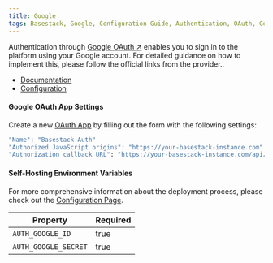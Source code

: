 ```yaml
---
title: Google
tags: Basestack, Google, Configuration Guide, Authentication, OAuth, Google Application Settings, Self-Hosting Environment Variables
---
```


Authentication through [Google OAuth ↗](https://developers.google.com/identity/protocols/oauth2?ref=basestack.co) enables you to sign in to the platform using your Google account. For detailed guidance on how to implement this, please follow the official links from the provider..

- [Documentation](https://developers.google.com/identity/protocols/oauth2?ref=basestack.co)
- [Configuration](https://console.cloud.google.com/apis/credentials?ref=basestack.co)

#### Google OAuth App Settings

Create a new [OAuth App](https://console.cloud.google.com/apis/credentials?ref=basestack.co) by filling out the form with the following settings:

```bash
"Name": "Basestack Auth"
"Authorized JavaScript origins": "https://your-basestack-instance.com"
"Authorization callback URL": "https://your-basestack-instance.com/api/auth/callback/google"
```

#### Self-Hosting Environment Variables

For more comprehensive information about the deployment process, please check
out the [Configuration Page](/docs/self-hosting).

| Property             | Required |
| -------------------- | -------- |
| `AUTH_GOOGLE_ID`     | true     |
| `AUTH_GOOGLE_SECRET` | true     |
